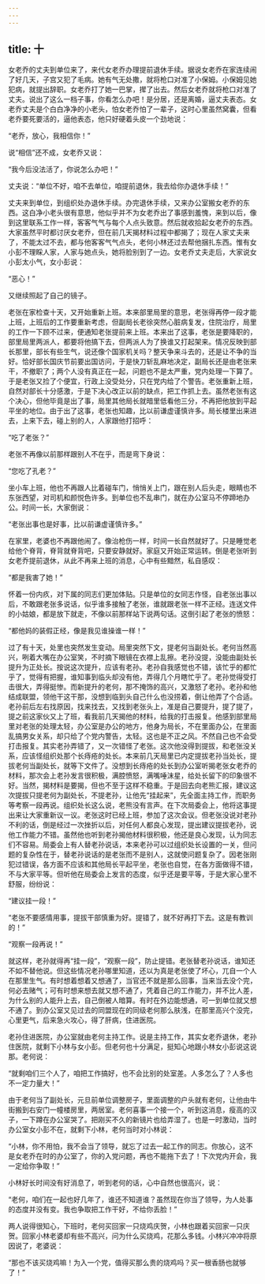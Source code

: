 ```yaml
---
---
---
```

title: 十
---




女老乔的丈夫到单位来了，来代女老乔办理提前退休手续。据说女老乔在家连续闹了好几天，子宫又犯了毛病。她有气无处撒，就将枪口对准了小保姆。小保姆见她犯病，就提出辞职。女老乔打了她一巴掌，撵了出去。然后女老乔就将枪口对准了丈夫。说出了这么一档子事，你看怎么办吧！是分居，还是离婚，逼丈夫表态。女老乔丈夫是个白白净净的小老头，怕女老乔怕了一辈子，这时心里虽然窝囊，但看老乔要死要活的，逼他表态，他只好硬着头皮一个劲地说：

“老乔，放心，我相信你！”

说“相信”还不成，女老乔又说：

“我今后没法活了，你说怎么办吧！”

丈夫说：“单位不好，咱不去单位，咱提前退休，我去给你办退休手续！”

丈夫来到单位，到组织处办退休手续。办完退休手续，又来办公室搬女老乔的东西。这白净小老头很有意思，他似乎并不为女老乔出了事感到羞愧，来到以后，像到这里联系工作一样，客客气气与每个人点头致意。然后就收拾起女老乔的东西。大家虽然平时都讨厌女老乔，但在前几天揭材料过程中都揭了；现在人家丈夫来了，不能太过不去，都与他客客气气点头，老何小林还过去帮他捆扎东西。惟有女小彭不理睬人家，人家与她点头，她将脸别到了一边。女老乔丈夫走后，大家说女小彭太小气，女小彭说：

“恶心！”

又继续照起了自己的镜子。

老张在家检查十天，又开始重新上班。本来部里局里的意思，老张得再停一段才能上班，上班后的工作要重新考虑，但副局长老徐突然心脏病复发，住院治疗，局里的工作一下顾不过来，便通知老张提前来上班。本来出了这事，老张是要降职的，部里局里两派人，都要将他搞下去，但两派人为了换谁又打起架来。情况反映到部长那里，部长有些生气，说还像个国家机关吗？整天争来斗去的，还是让不争的当好。恰好部长国庆节前要出国访问，于是快刀斩乱麻地决定，副局长还是由老张来干，不撤职了；两个人没有真正在一起，问题也不是太严重，党内处理一下算了。于是老张又捡了个便宜，行政上没受处分，只在党内给了个警告。老张重新上班，自然对部长十分感激，于是下决心改正以前的缺点，把工作抓上去。虽然老张有这个决心，但他毕竟是出了事，局里其他局长就暗里低看他三分，不再把他放到平起平坐的地位。由于出了这事，老张也知趣，比以前谦虚谨慎许多。局长楼里出来进去，上来下去，碰上别的人，人家跟他打招呼：

“吃了老张？”

老张不再像以前那样跟别人不在乎，而是弯下身说：

“您吃了孔老？”

坐小车上班，他也不再跟人比着碰车门，悄悄关上门，跟在别人后头走，眼睛也不东张西望，对司机和颜悦色许多。到单位也不乱串门，就在办公室马不停蹄地办公。时间一长，大家倒说：

“老张出事也是好事，比以前谦虚谨慎许多。”

在家里，老婆也不再跟他闹了。像治枪伤一样，时间一长自然就好了。只是睡觉老给他个脊背，脊背就脊背吧，只要安静就好。家庭又开始正常运转。倒是老张听到女老乔提前退休，从此不再来上班的消息，心中有些黯然，私自感叹：

“都是我害了她！”

怀着一份内疚，对下属的同志们更加体贴。只是单位的女同志作怪，自老张出事以后，不敢跟老张多说话，似乎谁多接触了老张，谁就跟老张一样不正经。连送文件的小姑娘，都是放下就走，不像以前那样站下说两句话。这倒引起了老张的愤怒：

“都他妈的装假正经，像是我见谁操谁一样！”

过了有十天，处里也突然发生变动。局里突然下文，提老何当副处长。老何当然高兴，咧着大嘴在办公室笑，不时摘下眼镜在衣襟上乱擦。老孙没提，没能由副处长提升为正处长。按说这次提升，应该有老孙。老孙自我感觉也不错，该忙乎的都忙乎了，觉得有把握，谁知事到临头却没有他，弄得几个月瞎忙乎了。老孙觉得受打击很大，弄得挺惨。而新提升的老何，那不掩饰的高兴，又激怒了老孙。老孙和他结成联盟，领他干这干那，没想到临到头自己什么也没捞着，倒让他弄了个合适。老孙前后左右找原因，找来找去，又找到老张头上，准是自己要提升，提了提了，提之前这家伙又上了班，看我前几天揭他的材料，给我的打击报复。他感到部里局里对老张的处理太轻，办公室是办公的地方，他身为局长，不在里面办公，在里面乱搞男女关系，却只给了个党内警告，太轻。这也是不正之风。不然自己也不会受打击报复。其实老孙弄错了，又一次错怪了老张。这次他没得到提拔，和老张没关系，应该怪组织处那个长痔疮的处长。本来前几天局里已内定提拔老孙当处长，提拔老何当副处长，就等下文件了。没想到长痔疮的处长到办公室听揭老张女老乔的材料，那次会上老孙发言很积极，满腔愤怒，满嘴唾沫星，给处长留下的印象很不好。当然，揭材料是要揭，但也不至于这样不稳重。于是回去向老熊汇报，建议这次提拔只提老何为副处长，不提老孙，让他先“挂起来”，先全面主持工作，而职务等考察一段再说。组织处长这么说，老熊没有言声。在下次局委会上，他将这事提出来让大家重新议一议。老张这时已经上班，参加了这次会议。但老张没说对老孙不利的话，倒是经过一次挫折以后，对任何人都良心发现，提出建议提拔老孙，说他工作能力不错。虽然他也听到老孙揭他材料很积极，他还是良心发现，认为同志们不容易。局委会上有人替老孙说话，本来老孙可以过组织处长设置的一关，但问题的复杂性在于，替老孙说话的是老张而不是别人，这就使问题复杂了。因老张刚犯过错误，各方面不应该和其他局长平起平坐，老张也自觉，在各方面做得不错，不与大家平等。但听他在局委会上发言的态度，似乎还是要平等，于是大家心里不舒服，纷纷说：

“建议挂一段！”

“老张不要感情用事，提拔干部慎重为好。提错了，就不好再打下去。这是有教训的！”

“观察一段再说！”

就这样，老孙就得再“挂一段”，“观察一段”，防止提错。老张替老孙说话，谁知还不如不替他说。但这些情况老孙哪里知道，还以为真是老张使了坏心，兀自一个人在那里生气。有时想着想着又想通了，当官还不就是那么回事，当来当去没个完，何必去赌气；可有时想来想去就又想不通了，凭着自己的工作能力，并不比人差，为什么别的人能升上去，自己倒被人暗算。有时在外边能想通，可一到单位就又想不通了。到办公室又见过去的同盟现在的同级老何那么肤浅，在那里高兴个没完，心里更气，后来急火攻心，得了肝病，住进医院。

老孙住进医院，办公室就由老何主持工作。说是主持工作，其实女老乔退休，老孙住医院，就剩下小林与女小彭。但老何也十分满足，挺知心地跟小林女小彭说这说那。老何说：

“就剩咱们三个人了，咱把工作搞好，也不会比别的处室差。人多怎么了？人多也不一定力量大！”

由于老何当了副处长，元旦前单位调整房子，里面调整的户头就有老何，让他由牛街搬到右安门一幢楼房里，两居室。老何喜事一个接一个，听到这消息，瘦高的汉子，一下蹲在办公室哭了。把刚买不久的新镜片也给弄湿了。也是一时激动，当时办公室女小彭不在，就剩下小林，老何当时对小林说：

“小林，你不用怕，我不会当了领导，就忘了过去一起工作的同志。你放心，这不是女老乔在时的办公室了，你的入党问题，再也不能拖下去了！下次党内开会，我一定给你争取！”

小林好长时间没有好消息了，听到老何的话，心中自然也很高兴，说：

“老何，咱们在一起也好几年了，谁还不知道谁？虽然现在你当了领导，为人处事的态度并没有变。我也争取把工作干好，不给你丢脸！”

两人说得很知心，下班时，老何买回家一只烧鸡庆贺，小林也跟着买回家一只庆贺。回家小林老婆却有些不高兴，问为什么买烧鸡，花那么多钱。小林兴冲冲将原因说了，老婆说：

“那也不该买烧鸡嘛！为入一个党，值得买那么贵的烧鸡吗？买一根香肠也就够了！”